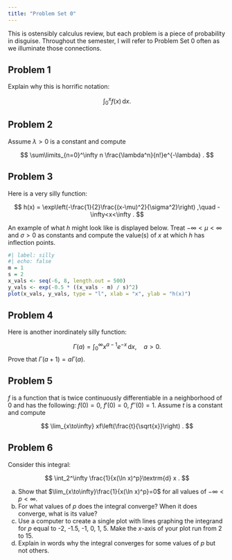 ```yaml
---
title: "Problem Set 0"
---
```


This is ostensibly calculus review, but each problem is a piece of probability in disguise. Throughout the semester, I will refer to Problem Set 0 often as we illuminate those connections.

## Problem 1

Explain why this is horrific notation:

$$
    \int_0^x f(x)\,\textrm{d} x.
$$

## Problem 2

Assume $\lambda>0$ is a constant and compute 

$$
    \sum\limits_{n=0}^\infty n \frac{\lambda^n}{n!}e^{-\lambda}
    .
$$

## Problem 3

Here is a very silly function:

$$
    h(x)
    =
    \exp\left(-\frac{1}{2}\frac{(x-\mu)^2}{\sigma^2}\right)
    ,\quad 
    -\infty<x<\infty
    .
$$

An example of what $h$ might look like is displayed below. Treat $-\infty<\mu<\infty$ and $\sigma>0$ as constants and compute the value(s) of $x$ at which $h$ has inflection points.
    
```r
#| label: silly
#| echo: false
m = 1
s = 2
x_vals <- seq(-6, 8, length.out = 500)
y_vals <- exp(-0.5 * ((x_vals - m) / s)^2)
plot(x_vals, y_vals, type = "l", xlab = "x", ylab = "h(x)")
```

## Problem 4

Here is another inordinately silly function:

$$
        \Gamma(a)=\int_0^\infty x^{a-1}e^{-x}\,\textrm{d} x,\quad a>0.
$$
Prove that $\Gamma(a+1)=a\Gamma(a)$.

## Problem 5

$f$ is a function that is twice continuously differentiable in a neighborhood of 0 and has the following: $f(0) = 0$, $f'(0) = 0$, $f''(0) = 1$. Assume $t$ is a constant and compute 

$$
    \lim_{x\to\infty} xf\left(\frac{t}{\sqrt{x}}\right)
    .
$$

## Problem 6

Consider this integral:

$$
    \int_2^\infty 
    \frac{1}{x(\ln x)^p}\textrm{d} x
    .
$$

a. Show that $\lim_{x\to\infty}\frac{1}{x(\ln x)^p}=0$ for all values of $-\infty<p<\infty$.
b. For what values of $p$ does the integral converge? When it does converge, what is its value?
c. Use a computer to create a single plot with lines graphing the integrand for $p$ equal to -2, -1.5, -1, 0, 1, 5. Make the $x$-axis of your plot run from 2 to 15.
d. Explain in words why the integral converges for some values of $p$ but not others.
